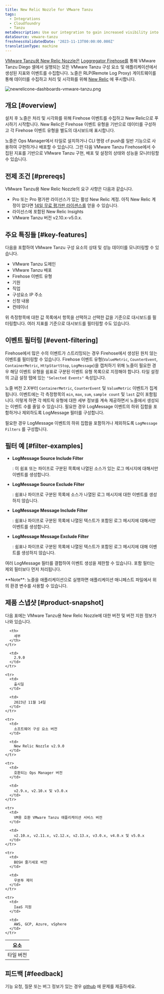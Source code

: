 ```yaml
---
title: New Relic Nozzle for VMware Tanzu
tags:
  - Integrations
  - Cloudfoundry
  - Tanzu
metaDescription: Use our integration to gain increased visibility into the performance of your VMware Tanzu environment.
dataSource: vmware-tanzu
freshnessValidatedDate: '2023-11-13T00:00:00.000Z'
translationType: machine
---
```




[VMware Tanzu용 New Relic Nozzle은](https://network.pivotal.io/products/nr-firehose-nozzle) [Loggregator Firehose를](https://docs.pivotal.io/pivotalcf/loggregator/index.html) 통해 VMware Tanzu Diego 셀에서 실행되는 모든 VMware Tanzu 구성 요소 및 애플리케이션에서 생성된 지표와 이벤트를 수집합니다. 노즐은 RLP(Remote Log Proxy) 게이트웨이를 통해 데이터를 수집하고 처리 및 시각화를 위해 [New Relic](https://www.newrelic.com) 에 푸시합니다.

<img
  title="newrelicone-dashboards-vmware-tanzu.png"
  alt="newrelicone-dashboards-vmware-tanzu.png"
  src={infrastructureVmwareTanzuDashboard}
/>

## 개요 [#overview]

설치 후 노즐은 처리 및 시각화를 위해 Firehose 이벤트를 수집하고 New Relic으로 푸시하기 시작합니다. New Relic은 Firehose 이벤트 유형을 기반으로 데이터를 구성하고 각 Firehose 이벤트 유형을 별도의 대시보드에 표시합니다.

노즐은 Ops Manager에서 타일로 설치하거나 CLI 명령 cf push를 일반 기능으로 사용하여 구현하거나 배포할 수 있습니다. 그런 다음 VMware Tanzu Firehose에서 수집된 지표를 기반으로 VMware Tanzu 구현, 배포 및 <InlinePopover type="alerts"/>설정의 상태와 성능을 모니터링할 수 있습니다.

## 전제 조건 [#prereqs]

VMware Tanzu용 New Relic Nozzle의 요구 사항은 다음과 같습니다.

* Pro 또는 Pro 평가판 라이선스가 있는 활성 New Relic 계정. 아직 New Relic 계정이 없다면 [14일 무료 평가판 라이센스를](http://newrelic.com/signup?funnel=pivotal-cloud-foundry&partner=Pivotal+Cloud+Foundry) 얻을 수 있습니다.
* 라이선스에 포함된 New Relic Insights
* VMware Tanzu 버전 v2.10.x-v5.0.x.

## 주요 특징들 [#key-features]

다음을 포함하여 VMware Tanzu 구성 요소의 상태 및 성능 데이터를 모니터링할 수 있습니다.

* VMware Tanzu 도메인
* VMware Tanzu 배포
* Firehose 이벤트 유형
* 기원
* 직업
* 구성요소 IP 주소
* 신청 내용
* 컨테이너

위 측정항목에 대한 값 목록에서 항목을 선택하고 선택한 값을 기준으로 대시보드를 필터링합니다. 여러 지표를 기준으로 대시보드를 필터링할 수도 있습니다.

## 이벤트 필터링 [#event-filtering]

Firehose에서 많은 수의 이벤트가 스트리밍되는 경우 Firehose에서 생성된 원치 않는 이벤트를 필터링할 수 있습니다. Firehose 이벤트 유형(`ValueMetric`, `CounterEvent`, `ContainerMetric`, `HttpStartStop`, `LogMessage`)을 캡처하기 위해 노즐이 필요한 경우 해당 이벤트 유형을 쉼표로 구분된 이벤트 유형 목록으로 지정해야 합니다. 타일 설정의 고급 설정 탭에 있는 `"Selected Events"` 속성입니다.

노즐 버전 2.X부터 `ContainerMetric`, `CounterEvent` 및 `ValueMetric` 이벤트가 집계됩니다. 이벤트에는 각 측정항목의 `min`, `max`, `sum`, `sample count` 및 `last` 값이 포함됩니다. 이렇게 하면 각 메트릭 유형에 대한 세부 정보를 계속 제공하면서 노즐에서 생성되는 이벤트 수를 줄일 수 있습니다. 필요한 경우 LogMessage 이벤트의 하위 집합을 포함하거나 제외하도록 LogMessage 필터를 구성합니다.

필요한 경우 LogMessage 이벤트의 하위 집합을 포함하거나 제외하도록 `LogMessage Filters` 를 구성합니다.

## 필터 예 [#filter-examples]

* <DoNotTranslate>**LogMessage Source Include Filter**</DoNotTranslate>

  : 이 쉼표 또는 파이프로 구분된 목록에 나열된 소스가 있는 로그 메시지에 대해서만 이벤트를 생성합니다.

* <DoNotTranslate>**LogMessage Source Exclude Filter**</DoNotTranslate>

  : 쉼표나 파이프로 구분된 목록에 소스가 나열된 로그 메시지에 대한 이벤트를 생성하지 않습니다.

* <DoNotTranslate>**LogMessage Message Include Filter**</DoNotTranslate>

  : 쉼표나 파이프로 구분된 목록에 나열된 텍스트가 포함된 로그 메시지에 대해서만 이벤트를 생성합니다.

* <DoNotTranslate>**LogMessage Message Exclude Filter**</DoNotTranslate>

  : 쉼표나 파이프로 구분된 목록에 나열된 텍스트가 포함된 로그 메시지에 대해 이벤트를 생성하지 않습니다.

여러 LogMessage 필터를 결합하여 이벤트 생성을 제한할 수 있습니다. 포함 필터는 제외 필터보다 먼저 처리됩니다.

<Callout variant="important">
  <DoNotTranslate>**Note**</DoNotTranslate>: 노즐을 애플리케이션으로 실행하면 애플리케이션 매니페스트 파일에서 위의 환경 변수를 사용할 수 있습니다.
</Callout>

## 제품 스냅샷 [#product-snapshot]

다음 표에는 VMware Tanzu용 New Relic Nozzle에 대한 버전 및 버전 지원 정보가 나와 있습니다.

<table>
  <thead>
    <tr>
      <th>
        요소
      </th>

      <th>
        세부
      </th>
    </tr>
  </thead>

  <tbody>
    <tr>
      <td>
        타일 버전
      </td>

      <td>
        2.9.0
      </td>
    </tr>

    <tr>
      <td>
        출시일
      </td>

      <td>
        2023년 11월 14일
      </td>
    </tr>

    <tr>
      <td>
        소프트웨어 구성 요소 버전
      </td>

      <td>
        New Relic Nozzle v2.9.0
      </td>
    </tr>

    <tr>
      <td>
        호환되는 Ops Manager 버전
      </td>

      <td>
        v2.9.x, v2.10.x 및 v3.0.x
      </td>
    </tr>

    <tr>
      <td>
        VM용 호환 VMware Tanzu 애플리케이션 서비스 버전
      </td>

      <td>
        v2.10.x, v2.11.x, v2.12.x, v2.13.x, v3.0.x, v4.0.x 및 v5.0.x
      </td>
    </tr>

    <tr>
      <td>
        BOSH 줄기세포 버전
      </td>

      <td>
        우분투 제미
      </td>
    </tr>

    <tr>
      <td>
        IaaS 지원
      </td>

      <td>
        AWS, GCP, Azure, vSphere
      </td>
    </tr>
  </tbody>
</table>

## 피드백 [#feedback]

기능 요청, 질문 또는 버그 정보가 있는 경우 [github](https://github.com/newrelic/newrelic-pcf-nozzle-tile/issues) 에 문제를 제출하세요.
